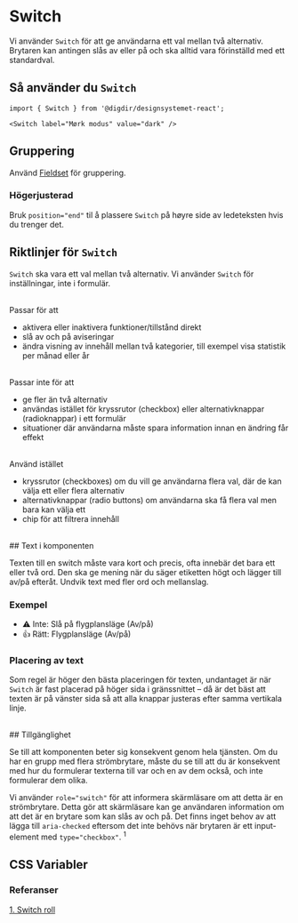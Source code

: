 
<Meta of={SwitchStories} />

# Switch

Vi använder `Switch` för att ge användarna ett val mellan två alternativ. Brytaren kan antingen slås av eller på och ska alltid vara förinställd med ett standardval.

<Primary />
<Controls />

## Så använder du `Switch`

```tsx
import { Switch } from '@digdir/designsystemet-react';

<Switch label="Mørk modus" value="dark" />
```

## Gruppering

Använd [Fieldset](/docs/komponenter-fieldset--docs) för gruppering.

<Canvas of={SwitchStories.Group} />

### Högerjusterad

Bruk `position="end"` til å plassere `Switch` på høyre side av ledeteksten hvis
du trenger det.

<Canvas of={SwitchStories.GroupEnd} />

## Riktlinjer för `Switch`

`Switch` ska vara ett val mellan två alternativ. Vi använder `Switch` för inställningar, inte i formulär.

<br />
Passar för att

- aktivera eller inaktivera funktioner/tillstånd direkt
- slå av och på aviseringar
- ändra visning av innehåll mellan två kategorier, till exempel visa
  statistik per månad eller år

<br />
Passar inte för att

- ge fler än två alternativ
- användas istället för kryssrutor (checkbox) eller alternativknappar (radioknappar) i ett formulär
- situationer där användarna måste spara information innan en ändring får effekt

<br />
Använd istället

- kryssrutor (checkboxes) om du vill ge användarna flera val, där de kan välja ett eller flera alternativ
- alternativknappar (radio buttons) om användarna ska få flera val men bara kan välja ett
- chip för att filtrera innehåll

<br />
## Text i komponenten

Texten till en switch måste vara kort och precis, ofta innebär det bara ett eller två ord. Den ska ge mening när du säger etiketten högt och lägger till av/på efteråt. Undvik text med fler ord och mellanslag.

### Exempel

- ⚠️ Inte: Slå på flygplansläge (Av/på)
- 👍 Rätt: Flygplansläge (Av/på)
  <br />

### Placering av text

Som regel är höger den bästa placeringen för texten, undantaget är när `Switch` är fast placerad på höger sida i gränssnittet – då är det bäst att texten är på vänster sida så att alla knappar justeras efter samma vertikala linje.

<br />
## Tillgänglighet

Se till att komponenten beter sig konsekvent genom hela tjänsten.
Om du har en grupp med flera strömbrytare, måste du se till att du är konsekvent med hur du formulerar texterna till var och en av dem också, och inte formulerar dem olika.

Vi använder `role="switch"` för att informera skärmläsare om att detta är en strömbrytare. Detta gör att skärmläsare kan ge användaren information om att det är en brytare som kan slås av och på.
Det finns inget behov av att lägga till `aria-checked` eftersom det inte behövs när brytaren är ett input-element med `type="checkbox"`. <sup>1</sup>

## CSS Variabler

<CssVariables css={css} />

### Referanser

[1. Switch roll](https://www.w3.org/WAI/ARIA/apg/patterns/switch/#:~:text=If%20the%20switch%20element%20is%20an%20HTML%20input%5Btype%3D%22checkbox%22%5D%2C%20it%20uses%20the%20HTML%20checked%20attribute%20instead%20of%20the%20aria%2Dchecked%20property.)
